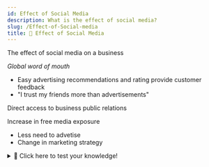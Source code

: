 ```yaml
---
id: Effect of Social Media
description: What is the effect of social media?
slug: /Effect-of-Social-media
title: 🤳 Effect of Social Media
---
```


The effect of social media on a  business

*Global word of mouth*

- Easy advertising recommendations and rating provide customer feedback
- "I trust my friends more than advertisements"

Direct access to business public relations

Increase in free media exposure
- Less need to advetise
- Change in marketing strategy

<details>
  <summary>🧠 Click here to test your knowledge! </summary>

<iframe src="https://quizlet.com/679254021/match/embed?i=3loczc&x=1jj1" height="500" width="100%"></iframe>

</details>